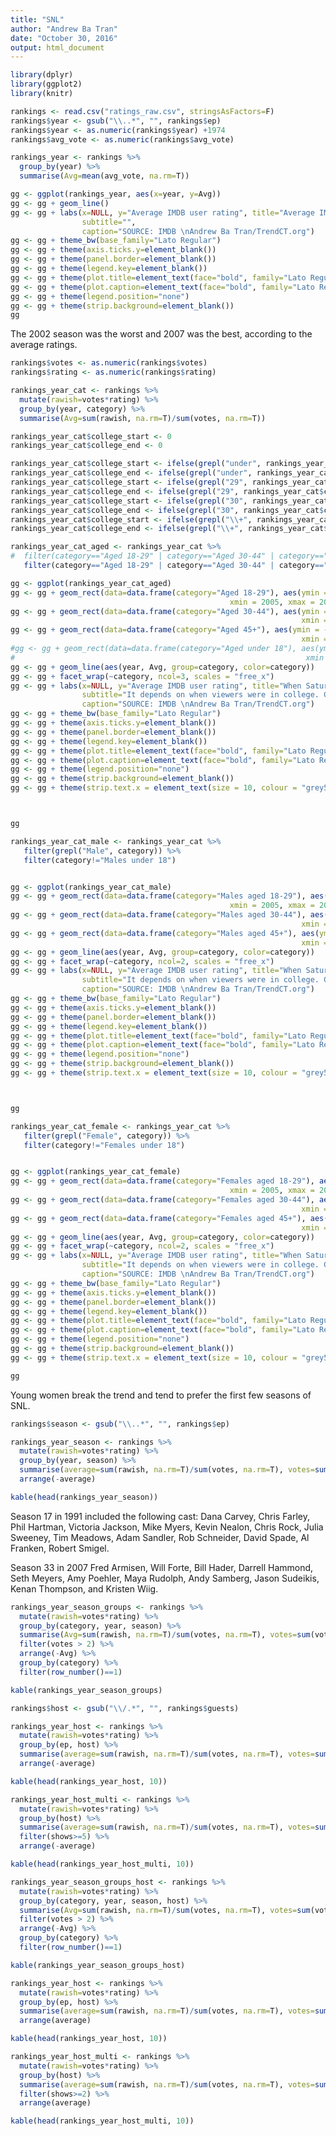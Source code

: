 ```yaml
---
title: "SNL"
author: "Andrew Ba Tran"
date: "October 30, 2016"
output: html_document
---
```



```r
library(dplyr)
library(ggplot2)
library(knitr)
```

```r
rankings <- read.csv("ratings_raw.csv", stringsAsFactors=F)
rankings$year <- gsub("\\..*", "", rankings$ep)
rankings$year <- as.numeric(rankings$year) +1974
rankings$avg_vote <- as.numeric(rankings$avg_vote)

rankings_year <- rankings %>%
  group_by(year) %>%
  summarise(Avg=mean(avg_vote, na.rm=T))
```

```r
gg <- ggplot(rankings_year, aes(x=year, y=Avg))
gg <- gg + geom_line()
gg <- gg + labs(x=NULL, y="Average IMDB user rating", title="Average IMDB user ratings for SNL",
                subtitle="",
                caption="SOURCE: IMDB \nAndrew Ba Tran/TrendCT.org")
gg <- gg + theme_bw(base_family="Lato Regular")
gg <- gg + theme(axis.ticks.y=element_blank())
gg <- gg + theme(panel.border=element_blank())
gg <- gg + theme(legend.key=element_blank())
gg <- gg + theme(plot.title=element_text(face="bold", family="Lato Regular", size=22))
gg <- gg + theme(plot.caption=element_text(face="bold", family="Lato Regular", size=9, color="gray28", margin=margin(t=10, r=80)))
gg <- gg + theme(legend.position="none")
gg <- gg + theme(strip.background=element_blank())
gg
```

The 2002 season was the worst and 2007 was the best, according to the average ratings.

```r

rankings$votes <- as.numeric(rankings$votes)
rankings$rating <- as.numeric(rankings$rating)

rankings_year_cat <- rankings %>%
  mutate(rawish=votes*rating) %>%
  group_by(year, category) %>%
  summarise(Avg=sum(rawish, na.rm=T)/sum(votes, na.rm=T)) 

rankings_year_cat$college_start <- 0
rankings_year_cat$college_end <- 0

rankings_year_cat$college_start <- ifelse(grepl("under", rankings_year_cat$category), 2015, rankings_year_cat$college_start)
rankings_year_cat$college_end <- ifelse(grepl("under", rankings_year_cat$category), 2016, rankings_year_cat$college_end)
rankings_year_cat$college_start <- ifelse(grepl("29", rankings_year_cat$category), 2005, rankings_year_cat$college_start)
rankings_year_cat$college_end <- ifelse(grepl("29", rankings_year_cat$category), 2015, rankings_year_cat$college_end)
rankings_year_cat$college_start <- ifelse(grepl("30", rankings_year_cat$category), 1990, rankings_year_cat$college_start)
rankings_year_cat$college_end <- ifelse(grepl("30", rankings_year_cat$category), 2004, rankings_year_cat$college_end)
rankings_year_cat$college_start <- ifelse(grepl("\\+", rankings_year_cat$category), 1975, rankings_year_cat$college_start)
rankings_year_cat$college_end <- ifelse(grepl("\\+", rankings_year_cat$category), 1989, rankings_year_cat$college_end)

rankings_year_cat_aged <- rankings_year_cat %>%
#  filter(category=="Aged 18-29" | category=="Aged 30-44" | category=="Aged 45+" | category=="Aged under 18")
   filter(category=="Aged 18-29" | category=="Aged 30-44" | category=="Aged 45+")
```

```r

gg <- ggplot(rankings_year_cat_aged)
gg <- gg + geom_rect(data=data.frame(category="Aged 18-29"), aes(ymin = -Inf, ymax = Inf, 
                                                 xmin = 2005, xmax = 2015), alpha=0.2, fill = 'grey')
gg <- gg + geom_rect(data=data.frame(category="Aged 30-44"), aes(ymin = -Inf, ymax = Inf, 
                                                                 xmin = 1990, xmax = 2005), alpha=0.2, fill = 'grey')
gg <- gg + geom_rect(data=data.frame(category="Aged 45+"), aes(ymin = -Inf, ymax = Inf, 
                                                                 xmin = 1975, xmax = 1990), alpha=0.2, fill = 'grey')
#gg <- gg + geom_rect(data=data.frame(category="Aged under 18"), aes(ymin = -Inf, ymax = Inf, 
#                                                                 xmin = 2015, xmax = 2016), alpha=0.5, fill = 'grey')
gg <- gg + geom_line(aes(year, Avg, group=category, color=category)) 
gg <- gg + facet_wrap(~category, ncol=3, scales = "free_x")
gg <- gg + labs(x=NULL, y="Average IMDB user rating", title="When Saturday Night Live was last funny",
                subtitle="It depends on when viewers were in college. Groups rated the \"best\" season in the timeframe they were college-aged.",
                caption="SOURCE: IMDB \nAndrew Ba Tran/TrendCT.org")
gg <- gg + theme_bw(base_family="Lato Regular")
gg <- gg + theme(axis.ticks.y=element_blank())
gg <- gg + theme(panel.border=element_blank())
gg <- gg + theme(legend.key=element_blank())
gg <- gg + theme(plot.title=element_text(face="bold", family="Lato Regular", size=22))
gg <- gg + theme(plot.caption=element_text(face="bold", family="Lato Regular", size=9, color="gray28", margin=margin(t=10, r=80)))
gg <- gg + theme(legend.position="none")
gg <- gg + theme(strip.background=element_blank())
gg <- gg + theme(strip.text.x = element_text(size = 10, colour = "grey5"))



gg


```

```r

rankings_year_cat_male <- rankings_year_cat %>%
   filter(grepl("Male", category)) %>%
   filter(category!="Males under 18")


gg <- ggplot(rankings_year_cat_male)
gg <- gg + geom_rect(data=data.frame(category="Males aged 18-29"), aes(ymin = -Inf, ymax = Inf, 
                                                 xmin = 2005, xmax = 2015), alpha=0.2, fill = 'grey')
gg <- gg + geom_rect(data=data.frame(category="Males aged 30-44"), aes(ymin = -Inf, ymax = Inf, 
                                                                 xmin = 1990, xmax = 2005), alpha=0.2, fill = 'grey')
gg <- gg + geom_rect(data=data.frame(category="Males aged 45+"), aes(ymin = -Inf, ymax = Inf, 
                                                                 xmin = 1975, xmax = 1990), alpha=0.2, fill = 'grey')
gg <- gg + geom_line(aes(year, Avg, group=category, color=category)) 
gg <- gg + facet_wrap(~category, ncol=2, scales = "free_x")
gg <- gg + labs(x=NULL, y="Average IMDB user rating", title="When Saturday Night Live was last funny for men",
                subtitle="It depends on when viewers were in college. Groups rated the \"best\" season in the timeframe they were college-aged.",
                caption="SOURCE: IMDB \nAndrew Ba Tran/TrendCT.org")
gg <- gg + theme_bw(base_family="Lato Regular")
gg <- gg + theme(axis.ticks.y=element_blank())
gg <- gg + theme(panel.border=element_blank())
gg <- gg + theme(legend.key=element_blank())
gg <- gg + theme(plot.title=element_text(face="bold", family="Lato Regular", size=22))
gg <- gg + theme(plot.caption=element_text(face="bold", family="Lato Regular", size=9, color="gray28", margin=margin(t=10, r=80)))
gg <- gg + theme(legend.position="none")
gg <- gg + theme(strip.background=element_blank())
gg <- gg + theme(strip.text.x = element_text(size = 10, colour = "grey5"))



gg
```

```r

rankings_year_cat_female <- rankings_year_cat %>%
   filter(grepl("Female", category)) %>%
   filter(category!="Females under 18")


gg <- ggplot(rankings_year_cat_female)
gg <- gg + geom_rect(data=data.frame(category="Females aged 18-29"), aes(ymin = -Inf, ymax = Inf, 
                                                 xmin = 2005, xmax = 2015), alpha=0.2, fill = 'grey')
gg <- gg + geom_rect(data=data.frame(category="Females aged 30-44"), aes(ymin = -Inf, ymax = Inf, 
                                                                 xmin = 1990, xmax = 2005), alpha=0.2, fill = 'grey')
gg <- gg + geom_rect(data=data.frame(category="Females aged 45+"), aes(ymin = -Inf, ymax = Inf, 
                                                                 xmin = 1975, xmax = 1990), alpha=0.2, fill = 'grey')
gg <- gg + geom_line(aes(year, Avg, group=category, color=category)) 
gg <- gg + facet_wrap(~category, ncol=2, scales = "free_x")
gg <- gg + labs(x=NULL, y="Average IMDB user rating", title="When Saturday Night Live was last funny for women",
                subtitle="It depends on when viewers were in college. Groups rated the \"best\" season in the timeframe they were college-aged.",
                caption="SOURCE: IMDB \nAndrew Ba Tran/TrendCT.org")
gg <- gg + theme_bw(base_family="Lato Regular")
gg <- gg + theme(axis.ticks.y=element_blank())
gg <- gg + theme(panel.border=element_blank())
gg <- gg + theme(legend.key=element_blank())
gg <- gg + theme(plot.title=element_text(face="bold", family="Lato Regular", size=22))
gg <- gg + theme(plot.caption=element_text(face="bold", family="Lato Regular", size=9, color="gray28", margin=margin(t=10, r=80)))
gg <- gg + theme(legend.position="none")
gg <- gg + theme(strip.background=element_blank())
gg <- gg + theme(strip.text.x = element_text(size = 10, colour = "grey5"))

gg
```
Young women break the trend and tend to prefer the first few seasons of SNL.

```r
rankings$season <- gsub("\\..*", "", rankings$ep)

rankings_year_season <- rankings %>%
  mutate(rawish=votes*rating) %>%
  group_by(year, season) %>%
  summarise(average=sum(rawish, na.rm=T)/sum(votes, na.rm=T), votes=sum(votes, na.rm=T)) %>%
  arrange(-average)

kable(head(rankings_year_season))
```

Season 17 in 1991 included the following cast: Dana Carvey, Chris Farley, Phil Hartman, Victoria Jackson, Mike Myers, Kevin Nealon, Chris Rock, Julia Sweeney, Tim Meadows, Adam Sandler, Rob Schneider, David Spade, Al Franken, Robert Smigel.

Season 33 in 2007 Fred Armisen, Will Forte, Bill Hader, Darrell Hammond, Seth Meyers, Amy Poehler, Maya Rudolph, Andy Samberg, Jason Sudeikis, Kenan Thompson, and Kristen Wiig. 

```r
rankings_year_season_groups <- rankings %>%
  mutate(rawish=votes*rating) %>%
  group_by(category, year, season) %>%
  summarise(Avg=sum(rawish, na.rm=T)/sum(votes, na.rm=T), votes=sum(votes, na.rm=T)) %>%
  filter(votes > 2) %>%
  arrange(-Avg) %>%
  group_by(category) %>%
  filter(row_number()==1)

kable(rankings_year_season_groups)
```

```r
rankings$host <- gsub("\\/.*", "", rankings$guests)

rankings_year_host <- rankings %>%
  mutate(rawish=votes*rating) %>%
  group_by(ep, host) %>%
  summarise(average=sum(rawish, na.rm=T)/sum(votes, na.rm=T), votes=sum(votes, na.rm=T)) %>%
  arrange(-average)

kable(head(rankings_year_host, 10))
```
```r

rankings_year_host_multi <- rankings %>%
  mutate(rawish=votes*rating) %>%
  group_by(host) %>%
  summarise(average=sum(rawish, na.rm=T)/sum(votes, na.rm=T), votes=sum(votes, na.rm=T), shows=length(unique(ep))) %>%
  filter(shows>=5) %>%
  arrange(-average)

kable(head(rankings_year_host_multi, 10))
```

```r
rankings_year_season_groups_host <- rankings %>%
  mutate(rawish=votes*rating) %>%
  group_by(category, year, season, host) %>%
  summarise(Avg=sum(rawish, na.rm=T)/sum(votes, na.rm=T), votes=sum(votes, na.rm=T)) %>%
  filter(votes > 2) %>%
  arrange(-Avg) %>%
  group_by(category) %>%
  filter(row_number()==1)

kable(rankings_year_season_groups_host)
```
```r
rankings_year_host <- rankings %>%
  mutate(rawish=votes*rating) %>%
  group_by(ep, host) %>%
  summarise(average=sum(rawish, na.rm=T)/sum(votes, na.rm=T), votes=sum(votes, na.rm=T)) %>%
  arrange(average)

kable(head(rankings_year_host, 10))
```
```r

rankings_year_host_multi <- rankings %>%
  mutate(rawish=votes*rating) %>%
  group_by(host) %>%
  summarise(average=sum(rawish, na.rm=T)/sum(votes, na.rm=T), votes=sum(votes, na.rm=T), shows=length(unique(ep))) %>%
  filter(shows>=2) %>%
  arrange(average)

kable(head(rankings_year_host_multi, 10))
```
